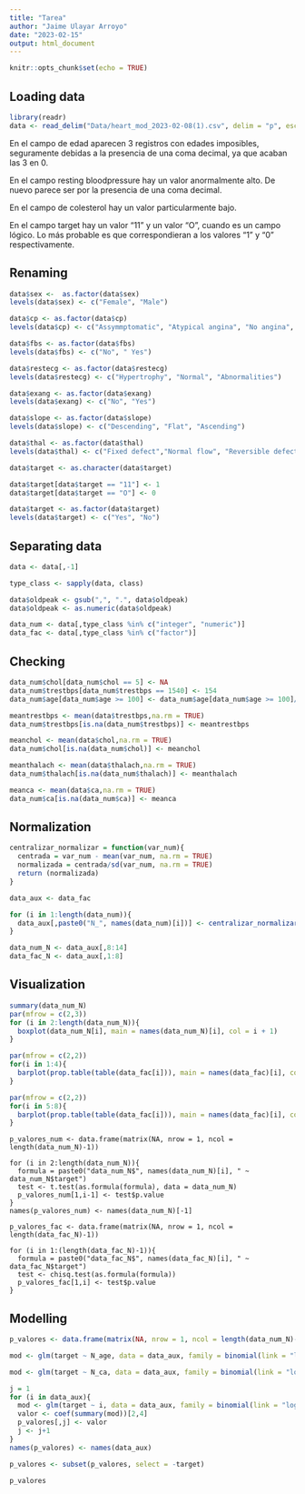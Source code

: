 ```yaml
---
title: "Tarea"
author: "Jaime Ulayar Arroyo"
date: "2023-02-15"
output: html_document
---
```



```r
knitr::opts_chunk$set(echo = TRUE)
```

## Loading data

```r
library(readr)
data <- read_delim("Data/heart_mod_2023-02-08(1).csv", delim = "p", escape_double = FALSE,locale = locale(decimal_mark = ",", grouping_mark = "."), trim_ws = TRUE)
```

En el campo de edad aparecen 3 registros con edades imposibles, seguramente debidas a la presencia de una coma decimal, ya que acaban las 3 en 0.

En el campo resting bloodpressure hay un valor anormalmente alto. De nuevo parece ser por la presencia de una coma decimal.

En el campo de colesterol hay un valor particularmente bajo.

En el campo target hay un valor "11" y un valor "O", cuando es un campo lógico. Lo más probable es que correspondieran a los valores "1" y "0" respectivamente.

## Renaming

```r
data$sex <-  as.factor(data$sex)
levels(data$sex) <- c("Female", "Male")

data$cp <- as.factor(data$cp)
levels(data$cp) <- c("Assymmptomatic", "Atypical angina", "No angina", "Typical angina")

data$fbs <- as.factor(data$fbs)
levels(data$fbs) <- c("No", " Yes")

data$restecg <- as.factor(data$restecg)
levels(data$restecg) <- c("Hypertrophy", "Normal", "Abnormalities")

data$exang <- as.factor(data$exang)
levels(data$exang) <- c("No", "Yes")

data$slope <- as.factor(data$slope)
levels(data$slope) <- c("Descending", "Flat", "Ascending")

data$thal <- as.factor(data$thal)
levels(data$thal) <- c("Fixed defect","Normal flow", "Reversible defect")

data$target <- as.character(data$target)

data$target[data$target == "11"] <- 1
data$target[data$target == "O"] <- 0

data$target <- as.factor(data$target)
levels(data$target) <- c("Yes", "No")
```

## Separating data

```r
data <- data[,-1]

type_class <- sapply(data, class)

data$oldpeak <- gsub(",", ".", data$oldpeak)
data$oldpeak <- as.numeric(data$oldpeak)

data_num <- data[,type_class %in% c("integer", "numeric")]
data_fac <- data[,type_class %in% c("factor")]
```
## Checking

```r
data_num$chol[data_num$chol == 5] <- NA
data_num$trestbps[data_num$trestbps == 1540] <- 154
data_num$age[data_num$age >= 100] <- data_num$age[data_num$age >= 100]/10

meantrestbps <- mean(data$trestbps,na.rm = TRUE)
data_num$trestbps[is.na(data_num$trestbps)] <- meantrestbps

meanchol <- mean(data$chol,na.rm = TRUE)
data_num$chol[is.na(data_num$chol)] <- meanchol

meanthalach <- mean(data$thalach,na.rm = TRUE)
data_num$thalach[is.na(data_num$thalach)] <- meanthalach

meanca <- mean(data$ca,na.rm = TRUE)
data_num$ca[is.na(data_num$ca)] <- meanca
```

## Normalization
```r
centralizar_normalizar = function(var_num){
  centrada = var_num - mean(var_num, na.rm = TRUE)
  normalizada = centrada/sd(var_num, na.rm = TRUE)
  return (normalizada)
}

data_aux <- data_fac

for (i in 1:length(data_num)){
  data_aux[,paste0("N_", names(data_num)[i])] <- centralizar_normalizar(data_num[[i]])
}

data_num_N <- data_aux[,8:14]
data_fac_N <- data_aux[,1:8]
```

## Visualization

```r

summary(data_num_N)
par(mfrow = c(2,3))
for (i in 2:length(data_num_N)){
  boxplot(data_num_N[i], main = names(data_num_N)[i], col = i + 1)
}

par(mfrow = c(2,2))
for(i in 1:4){
  barplot(prop.table(table(data_fac[i])), main = names(data_fac)[i], col = i + 1, las = 2, horiz = TRUE)
}

par(mfrow = c(2,2))
for(i in 5:8){
  barplot(prop.table(table(data_fac[i])), main = names(data_fac)[i], col = i + 1, las = 2, horiz = TRUE)
}
```

```{}
p_valores_num <- data.frame(matrix(NA, nrow = 1, ncol = length(data_num_N)-1))

for (i in 2:length(data_num_N)){
  formula = paste0("data_num_N$", names(data_num_N)[i], " ~ data_num_N$target")
  test <- t.test(as.formula(formula), data = data_num_N)
  p_valores_num[1,i-1] <- test$p.value
}
names(p_valores_num) <- names(data_num_N)[-1]

p_valores_fac <- data.frame(matrix(NA, nrow = 1, ncol = length(data_fac_N)-1))

for (i in 1:(length(data_fac_N)-1)){
  formula = paste0("data_fac_N$", names(data_fac_N)[i], " ~ data_fac_N$target")
  test <- chisq.test(as.formula(formula))
  p_valores_fac[1,i] <- test$p.value
}

```

## Modelling

```r
p_valores <- data.frame(matrix(NA, nrow = 1, ncol = length(data_num_N)-1))

mod <- glm(target ~ N_age, data = data_aux, family = binomial(link = "logit"))

mod <- glm(target ~ N_ca, data = data_aux, family = binomial(link = "logit"))

j = 1
for (i in data_aux){
  mod <- glm(target ~ i, data = data_aux, family = binomial(link = "logit"))
  valor <- coef(summary(mod))[2,4]
  p_valores[,j] <- valor
  j <- j+1
}
names(p_valores) <- names(data_aux)

p_valores <- subset(p_valores, select = -target)

p_valores
```


